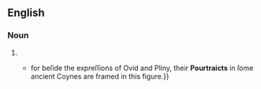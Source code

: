 ==English==

===Noun===
{{en-noun}}

# {{obsolete spelling of|en|portrait}}
#* {{RQ:Browne Pseudodoxia Epidemica|Of the Picture of Dolphins|235|{{...}}for beſide the expreſſions of Ovid and Pliny, their '''Pourtraicts''' in ſome ancient Coynes are framed in this figure{{nb...}}.}}